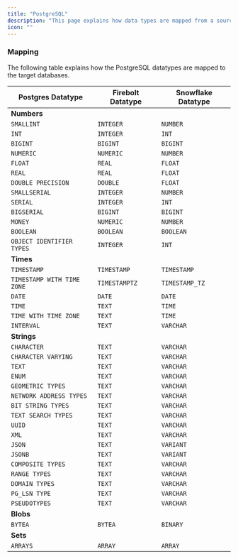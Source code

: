 ```yaml
---
title: "PostgreSQL"
description: "This page explains how data types are mapped from a source PostgreSQL database to the target databases. Please visit the [PostgreSQL Data Types Documentation](https://www.postgresql.org/docs/current/datatype.html) to get a primer on the various PostgreSQL datatypes. "
icon: ""
---
```


### Mapping

The following table explains how the PostgreSQL datatypes are mapped to the target databases.

| Postgres Datatype | Firebolt Datatype | Snowflake Datatype |
| ----------------- | ----------------- | ------------------ |
| **Numbers** | | |
| `SMALLINT` | `INTEGER` | `NUMBER` |
| `INT` | `INTEGER` | `INT` |
| `BIGINT` | `BIGINT` | `BIGINT` |
| `NUMERIC` | `NUMERIC` | `NUMBER` |
| `FLOAT` | `REAL` | `FLOAT` |
| `REAL` | `REAL` | `FLOAT` |
| `DOUBLE PRECISION` | `DOUBLE` | `FLOAT` |
| `SMALLSERIAL` | `INTEGER` | `NUMBER` |
| `SERIAL` | `INTEGER` | `INT` |
| `BIGSERIAL` | `BIGINT` | `BIGINT` |
| `MONEY` | `NUMERIC` | `NUMBER` |
| `BOOLEAN` | `BOOLEAN` | `BOOLEAN` |
| `OBJECT IDENTIFIER TYPES` | `INTEGER` | `INT` |
| **Times** | | |
| `TIMESTAMP` | `TIMESTAMP` | `TIMESTAMP` |
| `TIMESTAMP WITH TIME ZONE` | `TIMESTAMPTZ` | `TIMESTAMP_TZ` |
| `DATE` | `DATE` | `DATE` |
| `TIME` | `TEXT` | `TIME` |
| `TIME WITH TIME ZONE` | `TEXT` | `TIME` |
| `INTERVAL` | `TEXT` | `VARCHAR` |
| **Strings** | | |
| `CHARACTER` | `TEXT` | `VARCHAR` |
| `CHARACTER VARYING` | `TEXT` | `VARCHAR` |
| `TEXT` | `TEXT` | `VARCHAR` |
| `ENUM` | `TEXT` | `VARCHAR` |
| `GEOMETRIC TYPES` | `TEXT` | `VARCHAR` |
| `NETWORK ADDRESS TYPES` | `TEXT` | `VARCHAR` |
| `BIT STRING TYPES` | `TEXT` | `VARCHAR` |
| `TEXT SEARCH TYPES` | `TEXT` | `VARCHAR` |
| `UUID` | `TEXT` | `VARCHAR` |
| `XML` | `TEXT` | `VARCHAR` |
| `JSON` | `TEXT` | `VARIANT` |
| `JSONB` | `TEXT` | `VARIANT` |
| `COMPOSITE TYPES` | `TEXT` | `VARCHAR` |
| `RANGE TYPES` | `TEXT` | `VARCHAR` |
| `DOMAIN TYPES` | `TEXT` | `VARCHAR` |
| `PG_LSN TYPE` | `TEXT` | `VARCHAR` |
| `PSEUDOTYPES` | `TEXT` | `VARCHAR` |
| **Blobs** | | |
| `BYTEA` | `BYTEA` | `BINARY` |
| **Sets** | | |
| `ARRAYS` | `ARRAY` | `ARRAY` |